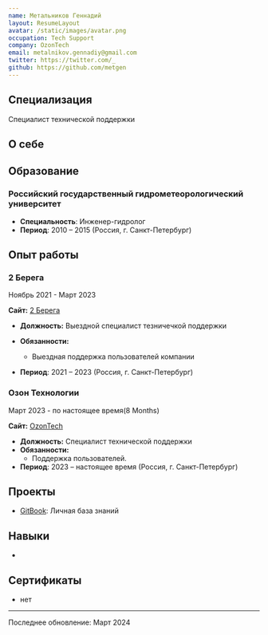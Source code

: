 ```yaml
---
name: Метальников Геннадий
layout: ResumeLayout
avatar: /static/images/avatar.png
occupation: Tech Support
company: OzonTech
email: metalnikov.gennadiy@gmail.com
twitter: https://twitter.com/_
github: https://github.com/metgen
---
```


## Специализация

Специалист технической поддержки

## О себе

## Образование

### Российский государственный гидрометеорологический университет

- **Специальность**: Инженер-гидролог
- **Период**: 2010 – 2015 (Россия, г. Санкт-Петербург)

## Опыт работы

### 2 Берега

<div className="!mt-0 text-sm italic text-gray-400">Ноябрь 2021 - Март 2023 </div>

**Сайт:** [2 Берега](https://2-berega.ru/spb/)

- **Должность:** Выездной специалист тезничечкой поддержки
- **Обязанности:**

  - Выездная поддержка пользователей компании

- **Период**: 2021 – 2023 (Россия, г. Санкт-Петербург)

### Озон Технологии

<div className="!mt-0 text-sm italic text-gray-400">Март 2023 - по настоящее время(8 Months)</div>

**Сайт:** [OzonTech](https://ozon.tech)

- **Должность:** Специалист технической поддержки
- **Обязанности:**
  - Поддержка пользователей.
- **Период**: 2023 – настоящее время (Россия, г. Санкт-Петербург)

## Проекты

- [GitBook](https://gitbook.metalnikovg.ru): Личная база знаний

## Навыки

-

## Сертификаты

- нет

---

Последнее обновление: Март 2024
